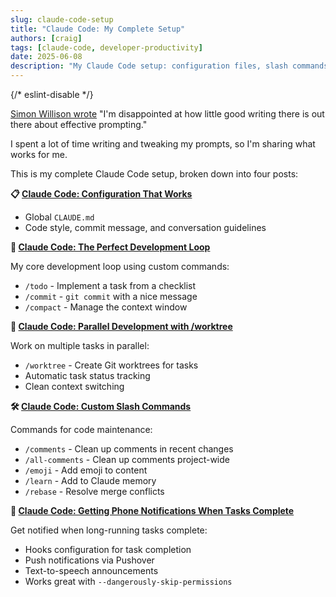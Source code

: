 ```yaml
---
slug: claude-code-setup
title: "Claude Code: My Complete Setup"
authors: [craig]
tags: [claude-code, developer-productivity]
date: 2025-06-08
description: "My Claude Code setup: configuration files, slash commands for /todo and /commit workflows, parallel development with worktrees, and utility commands."
---
```


{/* eslint-disable */}

[Simon Willison wrote](https://simonwillison.net/2025/May/5/prompting/) "I'm disappointed at how little good writing there is out there about effective prompting."

I spent a lot of time writing and tweaking my prompts, so I'm sharing what works for me.

<!-- truncate -->

This is my complete Claude Code setup, broken down into four posts:

**📋 [Claude Code: Configuration That Works](/blog/claude-code-configuration)**

- Global `CLAUDE.md`
- Code style, commit message, and conversation guidelines

**🔄 [Claude Code: The Perfect Development Loop](/blog/claude-code-workflow-commands)**

My core development loop using custom commands:
- `/todo` - Implement a task from a checklist
- `/commit` - `git commit` with a nice message
- `/compact` - Manage the context window

**🌳 [Claude Code: Parallel Development with /worktree](/blog/claude-code-worktree)**

Work on multiple tasks in parallel:
- `/worktree` - Create Git worktrees for tasks
- Automatic task status tracking
- Clean context switching

**🛠️ [Claude Code: Custom Slash Commands](/blog/claude-code-utility-commands)**

Commands for code maintenance:
- `/comments` - Clean up comments in recent changes
- `/all-comments` - Clean up comments project-wide
- `/emoji` - Add emoji to content
- `/learn` - Add to Claude memory
- `/rebase` - Resolve merge conflicts

**📱 [Claude Code: Getting Phone Notifications When Tasks Complete](/blog/claude-code-phone-notifications)**

Get notified when long-running tasks complete:
- Hooks configuration for task completion
- Push notifications via Pushover
- Text-to-speech announcements
- Works great with `--dangerously-skip-permissions`

<GiscusComponent />
